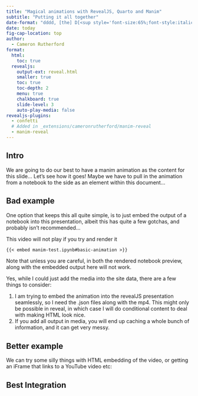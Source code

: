 ```yaml
---
title: "Magical animations with RevealJS, Quarto and Manim"
subtitle: "Putting it all together"
date-format: "dddd, [the] D[<sup style='font-size:65%;font-style:italic;'>th</sup>] [of] MMMM, YYYY"
date: today
fig-cap-location: top
author:
  - Cameron Rutherford
format:
  html:
    toc: true
  revealjs:
    output-ext: reveal.html
    smaller: true
    toc: true
    toc-depth: 2
    menu: true
    chalkboard: true
    slide-level: 3
    auto-play-media: false
revealjs-plugins:
  - confetti
  # Added in _extensions/cameronrutherford/manim-reveal
  - manim-reveal
---
```


## Intro

We are going to do our best to have a manim animation as the content for this slide... Let's see how it goes! Maybe we have to pull in the animation from a notebook to the side as an element within this document...

## Bad example

One option that keeps this all quite simple, is to just embed the output of a notebook into this presentation, albeit this has quite a few gotchas, and probably isn't recommended...

::: {.callout-warning}
This video will not play if you try and render it
:::

```markdown
{{< embed manim-test.ipynb#basic-animation >}}
```

Note that unless you are careful, in both the rendered notebook preview, along with the embedded output here will not work.

Yes, while I could just add the media into the site data, there are a few things to consider:

1. I am trying to embed the animation into the revealJS presentation seamlessly, so I need the .json files along with the mp4. This might only be possible in reveal, in which case I will do conditional content to deal with making HTML look nice.
2. If you add all output in media, you will end up caching a whole bunch of information, and it can get very messy.

:::{.fv-background fv-video="videos/DemoScene.mp4" fv-playback-info="videos/DemoScene.json"}

##

:::

## Better example

We can try some silly things with HTML embedding of the video, or getting an iFrame that links to a YouTube video etc:



## Best Integration
